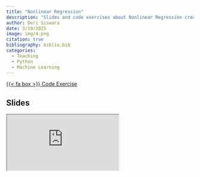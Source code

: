 ```yaml
---
title: "Nonlinear Regression"
description: "Slides and code exercises about Nonlinear Regression created with Quarto presentation"
author: Deri Siswara
date: 3/19/2025 
image: img/4.png
citation: true
bibliography: biblio.bib
categories:
  - Teaching
  - Python
  - Machine Learning
---
```


<span class="listing-btn-group">
<a href="https://derisiswara.quarto.pub/week5_ml/" class="btn" role="button">{{< fa box >}} Code Exercise </a>

## Slides

<iframe class="slides" src="https://derisiswara.quarto.pub/ml_w5/#/title-slide"></iframe>
